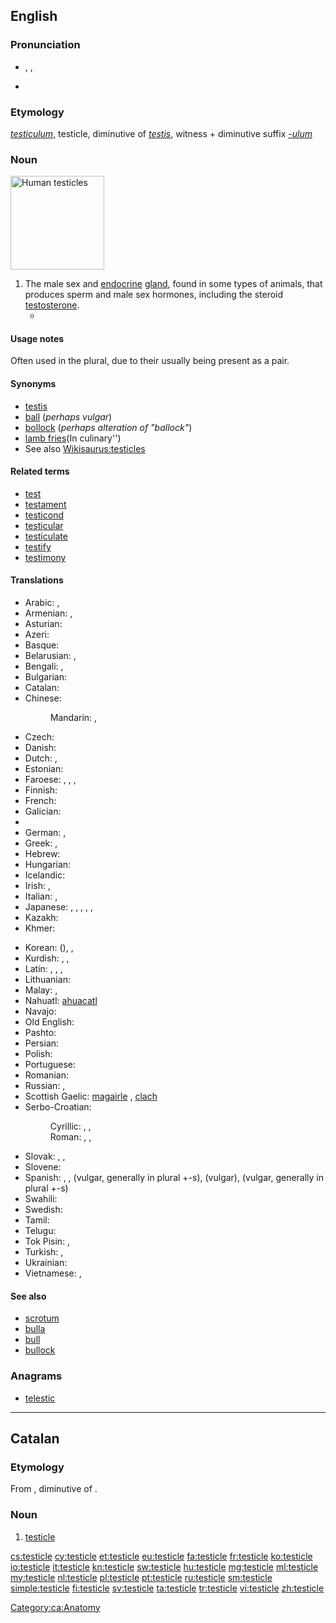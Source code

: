 ==English==
{{wikipedia}}

===Pronunciation===
* {{enPR|tĕsʹtĭ-kəl}}, {{IPA|/ˈtɛstɪkəl/}}, {{X-SAMPA|/"tEstIk@l/}}
* {{audio|en-us-testicle.ogg|Audio (US)}}
{{rfap|UK|UK}}

===Etymology===
{{etyl|la}} ''[[testiculum]]'', testicle, diminutive of ''[[testis#Latin|testis]]'', witness + diminutive suffix ''[[-ulum]]''

===Noun===
[[File:Hanging testicles.JPG|thumb|150px|Human testicles]]
{{en-noun}}

# The male sex and [[endocrine]] [[gland]], found in some types of animals, that produces sperm and male sex hormones, including the steroid [[testosterone]].
#* {{quote-book
|year=2000
|author=Margaret Atwood
|title=The Blind Assassin
|isbn=
|page=372
|passage=Despite your jogging and the hairiness of your legs, the shoe of aging is beginning to pinch. Soon you'll regret all that sun-tanning. Your face will look like a '''testicle'''.}}

====Usage notes====
Often used in the plural, due to their usually being present as a pair.

====Synonyms====
* [[testis]] {{qualifier|medical}}
* [[ball]] (''perhaps vulgar'')
* [[bollock]] (''perhaps alteration of "ballock"'')
* [[lamb fries]](In culinary'')
* See also [[Wikisaurus:testicles]]

====Related terms====
<!--All are related; none are derived-->
* [[test]]
* [[testament]]
* [[testicond]]
* [[testicular]]
* [[testiculate]]
* [[testify]]
* [[testimony]]

====Translations====
{{trans-top|male sex gland}}
* Arabic: {{t+|ar|بيضة|f|tr=bayḍa}}, {{t-|ar|خصية|f|tr=khuṣya}}
* Armenian: {{t-|hy|ամորձի|tr=amorji}}, {{qualifier|colloquial}} {{t+|hy|ձու|tr=ju}}
* Asturian: {{t-|ast|testículu|m}}
* Azeri: {{t-|az|xaya}}
* Basque: {{t+|eu|barrabil}}
* Belarusian: {{t-|be|яечка|n|tr=jajéčka|sc=Cyrl}}, {{t-|be|тэсцікула|f|tr=tescíkulа|sc=Cyrl}} {{qualifier|rare}}
* Bengali: {{t-|bn|শুক্রাশয়|tr=shukrashôẏ|sc=Beng}}, {{qualifier|slang}} {{t-|bn|বীচি|tr=bici|sc=Beng}}
* Bulgarian: {{t-|bg|тестис|m|tr=téstis|sc=Cyrl}}
* Catalan: {{t-|ca|testicle|m}}
* Chinese:
*: Mandarin: {{t-|cmn|睾丸|tr=gāowán|sc=Hani}}, {{t|cmn|精巢|tr=jīngcháo|sc=Hani}}
* Czech: {{t+|cs|varle|n}}
* Danish: {{t-|da|testikel|c}}
* Dutch: {{t-|nl|teelbal|m}}, {{t+|nl|testikel|n}}
* Estonian: {{t-|et|munand}}
* Faroese: {{t-|fo|eista|n}}, {{t-|fo|eistasteinur|m}}, {{t-|fo|nossa|n}}, {{t-|fo|steinur|m}}
* Finnish: {{t+|fi|kives}}
* French: {{t+|fr|testicule|m}}
* Galician: {{t+|gl|testículo|m}}
* {{trreq|Georgian}}
* German: {{t+|de|Hoden|m}}, {{t-|de|Testikel|m}}
* Greek: {{t+|el|όρχις|m|tr=orchis}}, {{t+|el|αρχίδι|m|tr=archíði}} {{qualifier|vulgar}}
* Hebrew: {{t+|he|אשך|n|tr=ashakh|sc=Hebr}}
* Hungarian: {{t+|hu|here}}
* Icelandic: {{t+|is|eista|n}}
* Irish: {{t-|ga|magairle|m}}, {{t+|ga|cloch|f}} {{qualifier|vulgar}}
* Italian: {{t+|it|testicolo|m}}, {{t+|it|coglione|m}} {{qualifier|vulgar}}
* Japanese: {{t-|ja|睾丸|tr=こうがん, kōgan|sc=Jpan}}, {{t-|ja|精巣|tr=せいそう, seisō|sc=Jpan}}, {{t-|ja|ホーデン|tr=hōden|sc=Jpan}}, {{t-|ja|金玉|tr=きんたま, kintama|sc=Jpan}}, {{t-|ja|陰核|tr=へのこ, henoko|sc=Jpan}}, {{t-|ja|タマキン|tr=tamakin|sc=Jpan}}
* Kazakh: {{t|kk|жұмалақ|tr=jumalaq|sc=Cyrl}}
* Khmer: {{t-|km|ពងស្វាស|sc=Khmr|tr=pɔɔng svaah}}
{{trans-mid}}
* Korean: {{t+|ko|고환|tr=gohwan|sc=Kore}} ({{t+|ko|睾丸|sc=Kore}}), {{t+|ko|불알|tr=bural|sc=Kore}}, {{t+|ko|불|tr=bul|sc=Kore}}
* Kurdish: {{t+|ku|gun|m}}, {{t+|ku|hêlik|m}}, {{t+|ku|گون|sc=ku-Arab}}
* Latin: {{t-|la|testiculum|n}}, {{t-|la|coleus|alt=cōleus}}, {{t-|la|testis}}, {{t-|la|coleo}}
* Lithuanian: {{t-|lt|sėklidė|f}}
* Malay: {{t-|ms|buah zakar}}, {{qualifier|colloquial}} {{t+|ms|telur}}
* Nahuatl: [[ahuacatl]]
* Navajo: {{tø|nv|ayęęzhii}}
* Old English: {{t-|ang|beallucas|alt=bealluc}}
* Pashto: {{t+|ps|خوټه|f|tr=xwëṭa|sc=ps-Arab}}
* Persian: {{t+|fa|خایه|tr=xâye}}
* Polish: {{t+|pl|jądro|n}}
* Portuguese: {{t+|pt|testículo|m}}
* Romanian: {{t+|ro|testicul|n}}
* Russian: {{t+|ru|яичко|n|tr=jaíčko}}, {{t-|ru|тестикула|f|tr=testíkula}} {{qualifier|rare}}
* Scottish Gaelic: [[magairle]] {{m|f}}, [[clach]] {{f}} {{qualifier|vulgar}}
* Serbo-Croatian:
*: Cyrillic: {{t-|sh|тестис|m}}, {{t-|sh|семеник|m}}, {{t-|sh|мудо|n}}
*: Roman: {{t-|sh|testis|m}}, {{t-|sh|semenik|m}}, {{t-|sh|mudo|n}}
* Slovak: {{t-|sk|vajce|n}}, {{t-|sk|jadro|n}}, {{t-|sk|semenník}}
* Slovene: {{t-|sl|modo|n|alt=módo}}
* Spanish: {{t+|es|testículo|m}}, {{t+|es|cojón|m}} {{qualifier|vulgar}}, {{t+|es|pelota|f}} (vulgar, generally in plural +-s), {{t+|es|huevo|m}} (vulgar), {{t+|es|bola|f}} (vulgar, generally in plural +-s)
* Swahili: {{t+|sw|pumbu}}
* Swedish: {{t+|sv|testikel|c}}
* Tamil: {{t+|ta|அண்டம்|sc=Taml}}
* Telugu: {{t+|te|వృషణాలు|tr=vṛṣṇālu|sc=Telu}}
* Tok Pisin: {{t-|tpi|bol}}, {{t-|tpi|kiau}}
* Turkish: {{t+|tr|testis}}, {{t+|tr|haya}}
* Ukrainian: {{t+|uk|яєчко|n|tr=jajéčko|sc=Cyrl}}
* Vietnamese: {{t+|vi|hòn dái}}, {{t+|vi|tinh hoàn}}
{{trans-bottom}}

====See also====
* [[scrotum]]
* [[bulla]]
* [[bull]]
* [[bullock]]

===Anagrams===
* [[telestic#English|telestic]]

----

==Catalan==

===Etymology===
From {{etyl|la|ca}} {{term|testiculum|testicle|lang=la}}, diminutive of {{term|testis|lang=la}}.

===Noun===
{{ca-noun|m}}

# [[#English|testicle]]

[[Category:ca:Anatomy]]

[[cs:testicle]]
[[cy:testicle]]
[[et:testicle]]
[[eu:testicle]]
[[fa:testicle]]
[[fr:testicle]]
[[ko:testicle]]
[[io:testicle]]
[[it:testicle]]
[[kn:testicle]]
[[sw:testicle]]
[[hu:testicle]]
[[mg:testicle]]
[[ml:testicle]]
[[my:testicle]]
[[nl:testicle]]
[[pl:testicle]]
[[pt:testicle]]
[[ru:testicle]]
[[sm:testicle]]
[[simple:testicle]]
[[fi:testicle]]
[[sv:testicle]]
[[ta:testicle]]
[[tr:testicle]]
[[vi:testicle]]
[[zh:testicle]]
